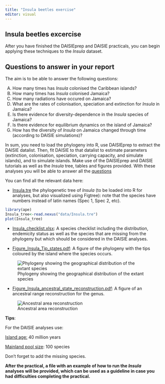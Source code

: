 ```yaml
---
title: "Insula beetles exercise"
editor: visual
---
```


## Insula beetles excercise {#sec-exercise}

After you have finished the DAISIEprep and DAISIE practicals, you can begin applying these techniques to the *Insula* dataset.

## Questions to answer in your report {#sec-questions}
The aim is to be able to answer the following questions:

A.  How many times has *Insula* colonised the Caribbean islands?
B.  How many times has *Insula* colonised Jamaica?
C.  How many radiations have occured on Jamaica?
D.  What are the rates of colonisation, speciation and extinction for *Insula* in Jamaica?
E.  Is there evidence for diversity-dependence in the *Insula* species of Jamaica?
F.  Is there evidence for equilibrium dynamics on the island of Jamaica?
G.  How has the diversity of *Insula* on Jamaica changed through time (according to DAISIE simulations)?

In sum, you need to load the phylogeny into R, use DAISIEprep to extract the DAISIE datalist. Then, fit DAISIE to that datalist to estimate parameters (extinction, colonisation, speciation, carrying capacity, and simulate islands), and to simulate islands. Make use of the DAISIEprep and DAISIE tutorials as well as the *Insula* tree, tables and figures provided. With these analyses you will be able to answer all the [questions](#sec-questions) 

You can find all the relevant data here:

-   [Insula.tre](data/Insula.tre) the phylogenetic tree of *Insula* (to be loaded into R for analyses, but also visualized using Figtree): note that the species have numbers instead of latin names (Spec 1, Spec 2, etc).

```r
library(ape)
Insula_tree<-read.nexus("data/Insula.tre")
plot(Insula_tree)
```

-   [Insula_checklist.xlsx](data/Insula_checklist.xlsx): A species checklist including the distribution, endemicity status as well as the species that are missing from the phylogeny but which should be considered in the DAISIE analyses.

-   [Figure_Insula_Tip_states.pdf](data/Figure_Insula_Tip_states.pdf): A figure of the phylogeny with the tips coloured by the island where the species occurs.

![Phylogeny showing the geographical distribution of the extant species](images/Figure_Insula_tip_states.png)

-   [Figure_Insula_ancestral_state_reconstruction.pdf](data/Figure_Insula_ancestral_state_reconstruction.pdf): A figure of an ancestral range reconstruction for the genus.

![Ancestral area reconstruction](images/Figure_Insula_ancestral_state_reconstruction.png)

**Tips**:

For the DAISIE analyses use:

[Island age:]{.underline} 40 million years

[Mainland pool size]{.underline}: 100 species

Don't forget to add the missing species.

**After the practical, a file with an example of how to run the *Insula* analyses will be provided, which can be used as a guideline in case you had difficulties completing the practical.**
